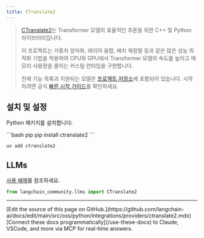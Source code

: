 ```yaml
---
title: CTranslate2
---
```


>[CTranslate2](https://opennmt.net/CTranslate2/quickstart.html)는 Transformer 모델의 효율적인 추론을 위한 C++ 및 Python 라이브러리입니다.
>
>이 프로젝트는 가중치 양자화, 레이어 융합, 배치 재정렬 등과 같은 많은 성능 최적화 기법을 적용하여 CPU와 GPU에서 Transformer 모델의 속도를 높이고 메모리 사용량을 줄이는 커스텀 런타임을 구현합니다.
>
>전체 기능 목록과 지원되는 모델은 [프로젝트 저장소](https://opennmt.net/CTranslate2/guides/transformers.html)에 포함되어 있습니다.
> 시작하려면 공식 [빠른 시작 가이드](https://opennmt.net/CTranslate2/quickstart.html)를 확인하세요.


## 설치 및 설정

Python 패키지를 설치합니다:

<CodeGroup>
```bash pip
pip install ctranslate2
```

```bash uv
uv add ctranslate2
```
</CodeGroup>


## LLMs

[사용 예제](/oss/python/integrations/llms/ctranslate2)를 참조하세요.

```python
from langchain_community.llms import CTranslate2
```

---

<Callout icon="pen-to-square" iconType="regular">
    [Edit the source of this page on GitHub.](https://github.com/langchain-ai/docs/edit/main/src/oss/python/integrations/providers/ctranslate2.mdx)
</Callout>
<Tip icon="terminal" iconType="regular">
    [Connect these docs programmatically](/use-these-docs) to Claude, VSCode, and more via MCP for    real-time answers.
</Tip>
